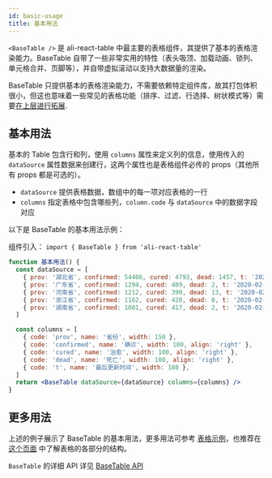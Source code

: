```yaml
---
id: basic-usage
title: 基本用法
---
```


`<BaseTable />` 是 ali-react-table 中最主要的表格组件，其提供了基本的表格渲染能力。BaseTable 自带了一些非常实用的特性（表头吸顶、加载动画、锁列、单元格合并、页脚等），并自带虚拟滚动以支持大数据量的渲染。

BaseTable 只提供基本的表格渲染能力，不需要依赖特定组件库，故其打包体积很小，但这也意味着一些常见的表格功能（排序、过滤、行选择、树状模式等）需要[在上层进行拓展](../pipeline).

## 基本用法

基本的 Table 包含行和列，使用 `columns` 属性来定义列的信息，使用传入的 `dataSource` 属性数据来创建行，这两个属性也是表格组件必传的 props（其他所有 props 都是可选的）。

- `dataSource` 提供表格数据，数组中的每一项对应表格的一行
- `columns` 指定表格中包含哪些列，`column.code` 与 `dataSource` 中的数据字段对应

以下是 BaseTable 的基本用法示例：

组件引入： `import { BaseTable } from 'ali-react-table'`

```jsx live open
function 基本用法() {
  const dataSource = [
    { prov: '湖北省', confirmed: 54406, cured: 4793, dead: 1457, t: '2020-02-15 19:52:02' },
    { prov: '广东省', confirmed: 1294, cured: 409, dead: 2, t: '2020-02-15 19:52:02' },
    { prov: '河南省', confirmed: 1212, cured: 390, dead: 13, t: '2020-02-15 19:52:02' },
    { prov: '浙江省', confirmed: 1162, cured: 428, dead: 0, t: '2020-02-15 19:52:02' },
    { prov: '湖南省', confirmed: 1001, cured: 417, dead: 2, t: '2020-02-15 19:52:02' },
  ]

  const columns = [
    { code: 'prov', name: '省份', width: 150 },
    { code: 'confirmed', name: '确诊', width: 100, align: 'right' },
    { code: 'cured', name: '治愈', width: 100, align: 'right' },
    { code: 'dead', name: '死亡', width: 100, align: 'right' },
    { code: 't', name: '最后更新时间', width: 180 },
  ]
  return <BaseTable dataSource={dataSource} columns={columns} />
}
```

## 更多用法

上述的例子展示了 BaseTable 的基本用法，更多用法可参考 [表格示例](examples)，也推荐在 [这个页面](/structure) 中了解表格的各部分的结构。

`BaseTable` 的详细 API 详见 [BaseTable API](api)
